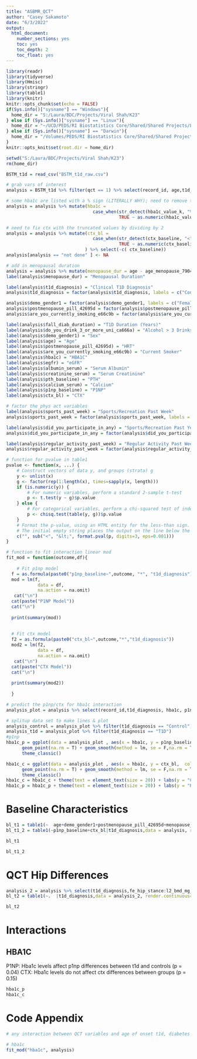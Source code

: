 ---
title: "ASBMR_QCT"
author: "Casey Sakamoto"
date: "6/3/2022"
output:
  html_document:
    number_sections: yes
    toc: yes
    toc_depth: 2
    toc_float: yes
---

```{r setup, include=FALSE}
library(readr)
library(tidyverse)
library(Hmisc)
library(stringr)
library(table1)
library(knitr)
knitr::opts_chunk$set(echo = FALSE)
if(Sys.info()["sysname"] == "Windows"){
  home_dir = "S:/Laura/BDC/Projects/Viral Shah/K23"
} else if (Sys.info()["sysname"] == "Linux"){
  home_dir = "~/UCD/PEDS/RI Biostatistics Core/Shared/Shared Projects/Laura/BDC/Projects/Viral Shah/K23"
} else if (Sys.info()["sysname"] == "Darwin"){
  home_dir = "/Volumes/PEDS/RI Biostatistics Core/Shared/Shared Projects/Laura/BDC/Projects/Viral Shah/K23"
}
knitr::opts_knit$set(root.dir = home_dir)

setwd("S:/Laura/BDC/Projects/Viral Shah/K23")
rm(home_dir)
```

```{r dataup, include = FALSE}
BSTM_t1d = read_csv("BSTM_t1d_raw.csv")

# grab vars of interest
analysis = BSTM_t1d %>% filter(qct == 1) %>% select(record_id, age,t1d_diagnosis, demo_gender1, postmenopause_pill_42695d, are_you_currently_smoking_e66c9b, do_you_drink_3_or_more_uni_ca666a, stairs_flight, sports_past_week,did_you_participate_in_any, sport_team_text, regular_activity_past_week, last_week_regular_number_of_times, fall_diab_duration, hba1c_value_k, egfr,albumin_serum, creatinine_serum, pth_baseline, calcium_serum, p1np_baseline, ctx_baseline, age_menopause_7904ab, fe_hip_stance:qct_complete)

# some hba1c are listed with a % sign (LITERALLY WHY); need to remove that
analysis = analysis %>% mutate(hba1c = 
                                 case_when(str_detect(hba1c_value_k, "%") ~ as.numeric(str_sub(hba1c_value_k, 1,str_length(hba1c_value_k)-1)),
                                           TRUE ~ as.numeric(hba1c_value_k))) %>% select(-hba1c_value_k)

# need to fix ctx with the truncated values by dividing by 2
analysis = analysis %>% mutate(ctx_bl = 
                                 case_when(str_detect(ctx_baseline, "<") ~ (as.numeric(str_sub(ctx_baseline, 2))/2),
                                           TRUE ~ as.numeric(ctx_baseline)),
                              ) %>% select(-c( ctx_baseline))
analysis[analysis == "not done" ] <- NA

# add in menopausal duration
analysis = analysis %>% mutate(menopause_dur = age - age_menopause_7904ab)
label(analysis$menopause_dur) = "Menopausal Duration"

label(analysis$t1d_diagnosis) = "Clinical T1D Diagnosis"
analysis$t1d_diagnosis = factor(analysis$t1d_diagnosis, labels = c("Control", "T1D"))

analysis$demo_gender1 = factor(analysis$demo_gender1, labels = c("Female"))
analysis$postmenopause_pill_42695d = factor(analysis$postmenopause_pill_42695d, labels = c("No HRT", "HRT"))
analysis$are_you_currently_smoking_e66c9b = factor(analysis$are_you_currently_smoking_e66c9b, labels = c("No", "Yes"))

label(analysis$fall_diab_duration) = "T1D Duration (Years)"
label(analysis$do_you_drink_3_or_more_uni_ca666a) = "Alcohol > 3 Drinks"
label(analysis$demo_gender1) = "Sex"
label(analysis$age) = "Age"
label(analysis$postmenopause_pill_42695d) = "HRT"
label(analysis$are_you_currently_smoking_e66c9b) = "Current Smoker"
label(analysis$hba1c) = "HBA1C"
label(analysis$egfr) = "eGFR"
label(analysis$albumin_serum) = "Serum Albumin"
label(analysis$creatinine_serum) = "Serum Creatinine"
label(analysis$pth_baseline) = "PTH"
label(analysis$calcium_serum) = "Calcium"
label(analysis$p1np_baseline) = "P1NP"
label(analysis$ctx_bl) = "CTX"

# factor the phys act variables
label(analysis$sports_past_week) = "Sports/Recreation Past Week"
analysis$sports_past_week = factor(analysis$sports_past_week, labels = c("No", "Yes"))

label(analysis$did_you_participate_in_any) = "Sports/Recreation Past Year"
analysis$did_you_participate_in_any = factor(analysis$did_you_participate_in_any, labels = c("No", "Yes"))

label(analysis$regular_activity_past_week) = "Regular Activity Past Week"
analysis$regular_activity_past_week = factor(analysis$regular_activity_past_week, labels = c("No", "Yes"))

# function for pvalue in table1
pvalue <- function(x, ...) {
    # Construct vectors of data y, and groups (strata) g
    y <- unlist(x)
    g <- factor(rep(1:length(x), times=sapply(x, length)))
    if (is.numeric(y)) {
        # For numeric variables, perform a standard 2-sample t-test
        p <- t.test(y ~ g)$p.value
    } else {
        # For categorical variables, perform a chi-squared test of independence
        p <- chisq.test(table(y, g))$p.value
    }
    # Format the p-value, using an HTML entity for the less-than sign.
    # The initial empty string places the output on the line below the variable label.
    c("", sub("<", "&lt;", format.pval(p, digits=3, eps=0.001)))
}

# function to fit interaction linear mod
fit_mod = function(outcome,df){
  
    # Fit p1np model
  f = as.formula(paste0("p1np_baseline~",outcome, "*", "t1d_diagnosis"))
  mod = lm(f,
            data = df,
            na.action = na.omit)
   cat("\n")
  cat(paste("P1NP Model"))
  cat("\n")
 
  print(summary(mod))
   
 
  # Fit ctx model
  f2 = as.formula(paste0("ctx_bl~",outcome,"*","t1d_diagnosis"))
  mod2 = lm(f2,
            data = df,
            na.action = na.omit)
   cat("\n")
  cat(paste("CTX Model"))
  cat("\n")
 
  print(summary(mod2))
   
  }

```


```{r plots}
# predict the p1np/ctx for hba1c interaction
analysis_plot = analysis %>% select(record_id,t1d_diagnosis, hba1c, p1np_baseline, ctx_bl) %>% filter(!is.na(p1np_baseline) | !is.na(ctx_bl))

# splitup data set to make lines & plot
analysis_control = analysis_plot %>% filter(t1d_diagnosis == "Control")
analysis_t1d = analysis_plot %>% filter(t1d_diagnosis == "T1D")
#p1np
hba1c_p = ggplot(data = analysis_plot , aes(x = hba1c, y = p1np_baseline,  color = t1d_diagnosis)) + 
      geom_point(na.rm = T) + geom_smooth(method = lm, se = F,na.rm = T, data = analysis_control)  + geom_smooth(method = lm, se = F,na.rm = T, data = analysis_t1d) +
      theme_classic() 

hba1c_c = ggplot(data = analysis_plot , aes(x = hba1c, y = ctx_bl,  color = t1d_diagnosis)) + 
      geom_point(na.rm = T) + geom_smooth(method = lm, se = F,na.rm = T, data = analysis_control)  + geom_smooth(method = lm, se = F,na.rm = T, data = analysis_t1d) +
      theme_classic() 
hba1c_c = hba1c_c + theme(text = element_text(size = 20)) + labs(y = "CTX Baseline")
hba1c_p = hba1c_p + theme(text = element_text(size = 20)) + labs(y = "P1NP Baseline")
```
# Baseline Characteristics
```{r t1}
bl_t1 = table1(~  age+demo_gender1+postmenopause_pill_42695d+menopause_dur+are_you_currently_smoking_e66c9b+do_you_drink_3_or_more_uni_ca666a+sports_past_week+did_you_participate_in_any+regular_activity_past_week+fall_diab_duration+hba1c+ egfr+albumin_serum+creatinine_serum+pth_baseline+calcium_serum|t1d_diagnosis,data = analysis, render.continuous=c(.="Mean (SD)") )
bl_t1_2 = table1(~p1np_baseline+ctx_bl|t1d_diagnosis,data = analysis, render.continuous=c(.="Mean (SD)"),overall = FALSE, extra.col=list(`P-value`=pvalue) )

bl_t1

bl_t1_2
```

# QCT Hip Differences 
```{r t2}
analysis_2 = analysis %>% select(t1d_diagnosis,fe_hip_stance:l2_bmd_mg_cm_3 )
bl_t2 = table1(~.  |t1d_diagnosis,data = analysis_2, render.continuous=c(.="Mean (SD)"), extra.col=list(`P-value`=pvalue),overall = FALSE )

bl_t2
```

# Interactions
## HBA1C
P1NP: Hba1c levels affect p1np differences between t1d and controls (p = 0.04)
CTX: Hba1c levels do not affect ctx differences between groups (p = 0.15)

```{r plotts}
hba1c_p
hba1c_c
```



# Code Appendix
```{r qct interactions}
# any interaction between QCT variables and age of onset t1d, diabetes duration, hba1c

# hba1c
fit_mod("hba1c", analysis)
```